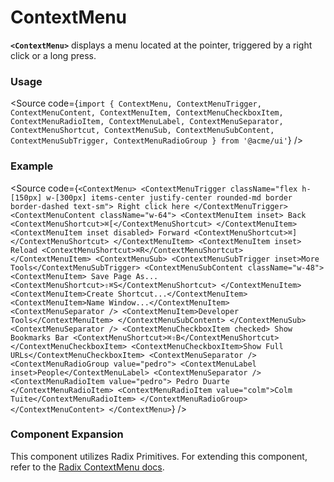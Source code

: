 
<Meta of={ContextMenuStories} />

# ContextMenu

**`<ContextMenu>`** displays a menu located at the pointer, triggered by a right click or a long press.

<Canvas of={ContextMenuStories.Default} />

### Usage

<Source
	code={` import {
  ContextMenu,
  ContextMenuTrigger,
  ContextMenuContent,
  ContextMenuItem,
  ContextMenuCheckboxItem,
  ContextMenuRadioItem,
  ContextMenuLabel,
  ContextMenuSeparator,
  ContextMenuShortcut,
  ContextMenuSub,
  ContextMenuSubContent,
  ContextMenuSubTrigger,
  ContextMenuRadioGroup
} from '@acme/ui' `}
/>

### Example

<Source
	code={`
 <ContextMenu>
  <ContextMenuTrigger className="flex h-[150px] w-[300px] items-center justify-center rounded-md border border-dashed text-sm">
    Right click here
  </ContextMenuTrigger>
  <ContextMenuContent className="w-64">
    <ContextMenuItem inset>
      Back
      <ContextMenuShortcut>⌘[</ContextMenuShortcut>
    </ContextMenuItem>
    <ContextMenuItem inset disabled>
      Forward
      <ContextMenuShortcut>⌘]</ContextMenuShortcut>
    </ContextMenuItem>
    <ContextMenuItem inset>
      Reload
      <ContextMenuShortcut>⌘R</ContextMenuShortcut>
    </ContextMenuItem>
    <ContextMenuSub>
      <ContextMenuSubTrigger inset>More Tools</ContextMenuSubTrigger>
      <ContextMenuSubContent className="w-48">
        <ContextMenuItem>
          Save Page As...
          <ContextMenuShortcut>⇧⌘S</ContextMenuShortcut>
        </ContextMenuItem>
        <ContextMenuItem>Create Shortcut...</ContextMenuItem>
        <ContextMenuItem>Name Window...</ContextMenuItem>
        <ContextMenuSeparator />
        <ContextMenuItem>Developer Tools</ContextMenuItem>
      </ContextMenuSubContent>
    </ContextMenuSub>
    <ContextMenuSeparator />
    <ContextMenuCheckboxItem checked>
      Show Bookmarks Bar
      <ContextMenuShortcut>⌘⇧B</ContextMenuShortcut>
    </ContextMenuCheckboxItem>
    <ContextMenuCheckboxItem>Show Full URLs</ContextMenuCheckboxItem>
    <ContextMenuSeparator />
    <ContextMenuRadioGroup value="pedro">
      <ContextMenuLabel inset>People</ContextMenuLabel>
      <ContextMenuSeparator />
      <ContextMenuRadioItem value="pedro">
        Pedro Duarte
      </ContextMenuRadioItem>
      <ContextMenuRadioItem value="colm">Colm Tuite</ContextMenuRadioItem>
    </ContextMenuRadioGroup>
  </ContextMenuContent>
</ContextMenu>
`}
/>

### Component Expansion

This component utilizes Radix Primitives. For extending this component, refer to the [Radix ContextMenu docs](https://www.radix-ui.com/primitives/docs/components/context-menu).
